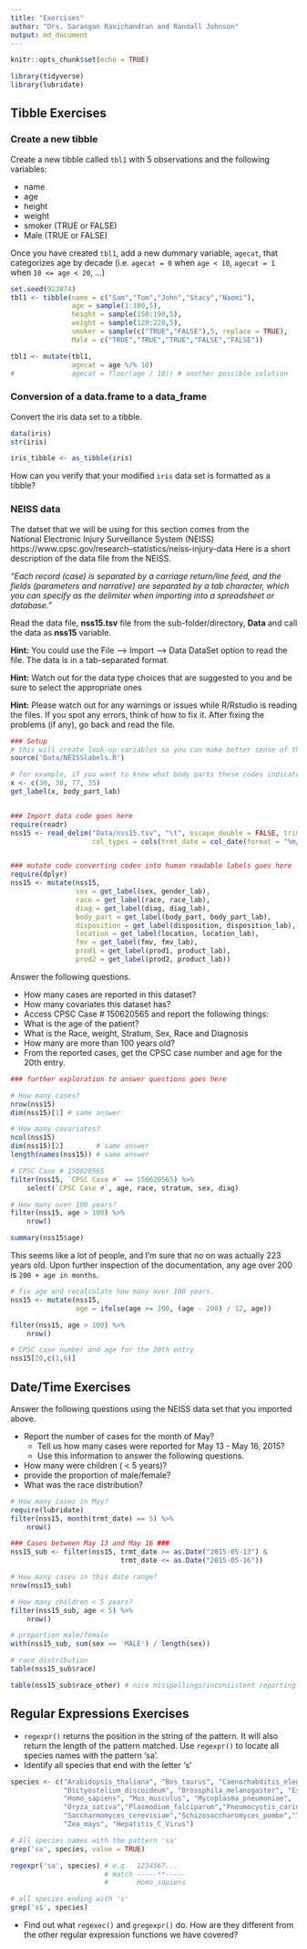 ```yaml
---
title: "Exercises"
author: "Drs. Sarangan Ravichandran and Randall Johnson"
output: md_document
---
```


```r
knitr::opts_chunk$set(echo = TRUE)

library(tidyverse)
library(lubridate)
```

## <a name="tibbleEx"></a>Tibble Exercises

### Create a new tibble

Create a new tibble called `tbl1` with 5 observations and the following variables:

* name
* age
* height
* weight
* smoker (TRUE or FALSE)
* Male (TRUE or FALSE)

Once you have created `tbl1`, add a new dummary variable, `agecat`, that categorizes age by decade (i.e. `agecat = 0` when `age < 10`, `agecat = 1` when `10 <= age < 20`, ...)

```r
set.seed(923874)
tbl1 <- tibble(name = c("Sam","Tom","John","Stacy","Naomi"),
               age = sample(1:100,5),
               height = sample(150:190,5),
               weight = sample(120:220,5),
               smoker = sample(c("TRUE","FALSE"),5, replace = TRUE),
               Male = c("TRUE","TRUE","TRUE","FALSE","FALSE"))

tbl1 <- mutate(tbl1,
               agecat = age %/% 10)
#              agecat = floor(age / 10)) # another possible solution
```

### Conversion of a data.frame to a data_frame

Convert the iris data set to a tibble.

```r
data(iris)
str(iris)

iris_tibble <- as_tibble(iris)
```

How can you verify that your modified `iris` data set is formatted as a tibble?

### NEISS data 

The datset that we will be using for this section comes from the  
National Electronic Injury Surveillance System (NEISS)
https://www.cpsc.gov/research--statistics/neiss-injury-data 
Here is a short description of the data file from the NEISS. 

*"Each record (case) is separated by a carriage return/line feed, and the fields (parameters and narrative) are separated by a tab character, which you can specify as the delimiter when importing into a spreadsheet or database."*

Read the data file, **nss15.tsv** file from the sub-folder/directory, **Data** and call the data as **nss15** variable.

**Hint:** You could use the File --> Import --> Data DataSet option to read the file. The data is in a tab-separated format.

**Hint:** Watch out for the data type choices that are suggested to you and be sure to select the appropriate ones

**Hint:** Please watch out for any warnings or issues while R/Rstudio  is reading the files. If you spot any errors, think of how to fix it. After fixing the problems (if any), go back and read the file. 

```r
### Setup
# this will create look-up variables so you can make better sense of the codes in the data set
source('Data/NEISSlabels.R')

# for example, if you want to know what body parts these codes indicate...
x <- c(30, 30, 77, 35)
get_label(x, body_part_lab)


### Import data code goes here
require(readr)
nss15 <- read_delim("Data/nss15.tsv", "\t", escape_double = FALSE, trim_ws = TRUE,
                    col_types = cols(trmt_date = col_date(format = "%m/%d/%Y")))


### mutate code converting codes into human readable labels goes here
require(dplyr)
nss15 <- mutate(nss15,
                sex = get_label(sex, gender_lab),
                race = get_label(race, race_lab),
                diag = get_label(diag, diag_lab),
                body_part = get_label(body_part, body_part_lab),
                disposition = get_label(disposition, disposition_lab),
                location = get_label(location, location_lab),
                fmv = get_label(fmv, fmv_lab),
                prod1 = get_label(prod1, product_lab),
                prod2 = get_label(prod2, product_lab))
```

Answer the following questions.

- How many cases are reported in this dataset?
- How many covariates this dataset has? 
- Access CPSC Case # 150620565 and report the following things:
- What is the age of the patient? 
- What is the Race, weight, Stratum, Sex, Race and Diagnosis
- How many are more than 100 years old?  
- From the reported cases, get the CPSC case number and age for the 20th entry.


```r
### further exploration to answer questions goes here

# How many cases?
nrow(nss15)
dim(nss15)[1] # same answer

# How many covariates?
ncol(nss15)
dim(nss15)[2]        # same answer
length(names(nss15)) # same answer

# CPSC Case # 150620565
filter(nss15, `CPSC Case #` == 150620565) %>%
    select(`CPSC Case #`, age, race, stratum, sex, diag)

# How many over 100 years?
filter(nss15, age > 100) %>%
    nrow()

summary(nss15$age)
```

This seems like a lot of people, and I'm sure that no on was actually 223 years old. Upon further inspection of the documentation, any age over 200 is `200 + age in months`.

```r
# fix age and recalculate how many over 100 years.
nss15 <- mutate(nss15,
                age = ifelse(age >= 200, (age - 200) / 12, age))

filter(nss15, age > 100) %>%
    nrow()

# CPSC case number and age for the 20th entry
nss15[20,c(1,6)]
```


## <a name="timeEx"></a>Date/Time Exercises

Answer the following questions using the NEISS data set that you imported above.

- Report the number of cases for the month of May? 
    - Tell us how many cases were reported for May 13 - May 16, 2015? 
    - Use this information to answer the following questions. 
- How many were children ( < 5 years)? 
- provide the proportion of male/female? 
- What was the race distribution? 

```r
# How many cases in May?
require(lubridate)
filter(nss15, month(trmt_date) == 5) %>%
    nrow()

### Cases between May 13 and May 16 ###
nss15_sub <- filter(nss15, trmt_date >= as.Date("2015-05-13") &
                           trmt_date <= as.Date("2015-05-16"))

# How many cases in this date range?
nrow(nss15_sub)

# How many children < 5 years?
filter(nss15_sub, age < 5) %>%
    nrow()

# proportion male/female
with(nss15_sub, sum(sex == 'MALE') / length(sex))

# race distribution
table(nss15_sub$race)

table(nss15_sub$race_other) # nice misspellings/inconsistent reporting here
```

## <a name="regEx"></a>Regular Expressions Exercises

* `regexpr()` returns the position in the string of the pattern. It will also return the length of 
the pattern matched. Use `regexpr()` to locate all species names with the pattern 'sa'.
* Identify all species that end with the letter 's'

```r
species <- c("Arabidopsis_thaliana", "Bos_taurus", "Caenorhabditis_elegans", "Danio_rerio", 
             "Dictyostelium_discoideum", "Drosophila_melanogaster", "Escherichia_coli",
             "Homo_sapiens", "Mus_musculus", "Mycoplasma_pneumoniae",
             "Oryza_sativa","Plasmodium_falciparum","Pneumocystis_carinii","Rattus_norvegicus",
             "Saccharmomyces_cerevisiae","Schizosaccharomyces_pombe","Takifugu_rubripes","Xenopus_laevis",
             "Zea_mays", "Hepatitis_C_Virus")

# All species names with the pattern 'sa'
grep('sa', species, value = TRUE)

regexpr('sa', species) # e.g.  1234567...
                       # match -----**-----
                       #       Homo_sapiens

# all species ending with 's'
grep('s$', species)
```

* Find out what `regexec()` and  `gregexpr()` do. How are they different from the other regular expression functions we have covered?
